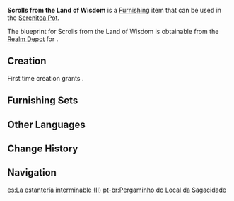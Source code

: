 {{Furnishing Infobox
|id             = 361214
|image          = Item Scrolls from the Land of Wisdom.png
|category       = Large Furnishing
|subcategory    = Bookcase
|quality        = 4
|adeptal_energy = 90
|load           = 254
|reduced_load   = 191
|description    = A bookshelf often found in the [[House of Daena]] that contains large numbers of [[Akademiya]]-approved books. These shelves are rather narrow, and are usually used in combination with other shelves.<br />These shelves are embedded into the wall, making maintenance difficult. They are also very tall, and scholars often require a ladder to reach the topmost shelf. In addition, all parts of the shelf must endure heavy loads. As a result, these shelves have been crafted with thick boards that have been specially processed to resist tear and wear.
|mention        = 
|blueprint      = Realm Depot
|source1        = 
}}
'''Scrolls from the Land of Wisdom''' is a [[Furnishing]] item that can be used in the [[Serenitea Pot]].

The blueprint for Scrolls from the Land of Wisdom is obtainable from the [[Realm Depot]] for {{Item|Realm Currency|24|x=240}}.

==Creation==
First time creation grants {{Item|Trust|24|x=90}}.
{{Recipe
|type = Creation
|time = 16h
|Adhigama Wood = 12

|sort = Adhigama Wood
}}

==Furnishing Sets==
{{Craft Usage}}

==Other Languages==
{{Other Languages
|default_hidden = 1
|en      = Scrolls from the Land of Wisdom
|zhs     = 「卓识之地的卷藏」
|zhs_rm  = "Zhuóshí zhī Dì de Juàncáng"
|zht     = 「卓識之地的卷藏」
|zht_rm  = "Zhuóshì zhī Dì de Juàncáng"
|ja      = 「卓識の地の蔵書」
|ja_rm   = "Takushiki no Chi no Sousho"
|ko      = 「탁견의 땅의 수집품」
|ko_rm   = "Takkkyeon-ui Ttang-ui Sujip'pum"
|es      = La estantería interminable (II)
|fr      = «&nbsp;Parchemins du pays de la sagesse&nbsp;»
|ru      = Свитки из страны мудрости
|th      = "ม้วนหนังสือของดินแดนแห่งวิสัยทัศน์"
|th_rm   = 
|vi      = Kho Tàng Ở Vùng Đất Trí Tuệ
|de      = „Schriftrollen am Ort der Gelehrsamkeit“
|id      = Gulungan Kota Kebijaksanaan
|pt      = Pergaminho do Local da Sagacidade
|tr      = Bilgelik Diyar Parşömeni
|it      = Pergamene della Terra della Saggezza
}}

==Change History==
{{Change History|3.2}}

==Navigation==
{{Furnishing Navbox|interior}}

[[es:La estantería interminable (II)]]
[[pt-br:Pergaminho do Local da Sagacidade]]